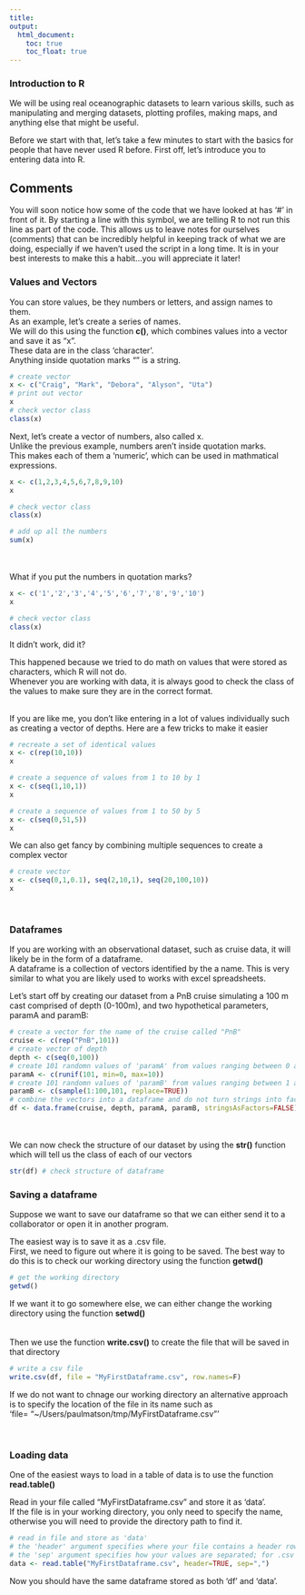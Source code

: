 ```yaml
---
title: 
output:
  html_document:
    toc: true
    toc_float: true
---
```


### Introduction to R
We will be using real oceanographic datasets to learn various skills, such as manipulating and merging datasets, plotting profiles, making maps, and anything else that might be useful.   

Before we start with that, let's take a few minutes to start with the basics for people that have never used R before. First off, let's introduce you to entering data into R.    

## Comments 
You will soon notice how some of the code that we have looked at has '#' in front of it. By starting a line with this symbol, we are telling R to not run this line as part of the code. This allows us to leave notes for ourselves (comments) that can be incredibly helpful in keeping track of what we are doing, especially if we haven't used the script in a long time. It is in your best interests to make this a habit...you will appreciate it later!

### Values and Vectors
You can store values, be they numbers or letters, and assign names to them.   
As an example, let's create a series of names.  
We will do this using the function **c()**, which combines values into a vector and save it as "x".  
These data are in the class 'character'.  
Anything inside quotation marks "" is a string.  
```r
# create vector
x <- c("Craig", "Mark", "Debora", "Alyson", "Uta")
# print out vector
x
# check vector class
class(x)
```
Next, let's create a vector of numbers, also called x.  
Unlike the previous example, numbers aren't inside quotation marks.  
This makes each of them a 'numeric', which can be used in mathmatical expressions.
```r
x <- c(1,2,3,4,5,6,7,8,9,10)
x

# check vector class
class(x)

# add up all the numbers
sum(x)
```
<br>  
What if you put the numbers in quotation marks?
```r
x <- c('1','2','3','4','5','6','7','8','9','10')
x

# check vector class
class(x)

```
It didn't work, did it?  

This happened because we tried to do math on values that were stored as characters, which R will not do.  
Whenever you are working with data, it is always good to check the class of the values to make sure they are in the correct format.   
<br>

If you are like me, you don't like entering in a lot of values individually such as creating a vector of depths.
Here are a few tricks to make it easier
```r
# recreate a set of identical values
x <- c(rep(10,10))
x

# create a sequence of values from 1 to 10 by 1
x <- c(seq(1,10,1))
x

# create a sequence of values from 1 to 50 by 5
x <- c(seq(0,51,5))
x
```

We can also get fancy by combining multiple sequences to create a complex vector
```r
# create vector
x <- c(seq(0,1,0.1), seq(2,10,1), seq(20,100,10))
x
```
<br>  

### Dataframes 
If you are working with an observational dataset, such as cruise data, it will likely be in the form of a dataframe.  
A dataframe is a collection of vectors identified by the a name. This is very similar to what you are likely used to works with excel spreadsheets.

Let's start off by creating our dataset from a PnB cruise simulating a 100 m cast comprised of depth (0-100m), and two hypothetical parameters, paramA and paramB:

```r
# create a vector for the name of the cruise called "PnB"
cruise <- c(rep("PnB",101))
# create vector of depth
depth <- c(seq(0,100))
# create 101 randomn values of 'paramA' from values ranging between 0 and 10 
paramA <- c(runif(101, min=0, max=10)) 
# create 101 randomn values of 'paramB' from values ranging between 1 and 100 
paramB <- c(sample(1:100,101, replace=TRUE)) 
# combine the vectors into a dataframe and do not turn strings into factors
df <- data.frame(cruise, depth, paramA, paramB, stringsAsFactors=FALSE) 
```
<br>   
We can now check the structure of our dataset by using the **str()** function which will tell us the class of each of our vectors
```r
str(df) # check structure of dataframe
```

### Saving a dataframe
Suppose we want to save our dataframe so that we can either send it to a collaborator or open it in another program.  

The easiest way is to save it as a .csv file.  
First, we need to figure out where it is going to be saved. The best way to do this is to check our working directory using the function **getwd()**  
```r
# get the working directory
getwd()
```
If we want it to go somewhere else, we can either change the working directory using the function **setwd()**  
<br>  
Then we use the function **write.csv()** to create the file that will be saved in that directory
```r
# write a csv file
write.csv(df, file = "MyFirstDataframe.csv", row.names=F) 
```
If we do not want to chnage our working directory an alternative approach is to specify the location of the file in its name such as  
'file= "~/Users/paulmatson/tmp/MyFirstDataframe.csv"'  

<br>  

### Loading data
One of the easiest ways to load in a table of data is to use the function **read.table()**  

Read in your file called "MyFirstDataframe.csv" and store it as 'data'.  
If the file is in your working directory, you only need to specify the name, otherwise you will need to provide the directory path to find it.
```r
# read in file and store as 'data'
# the 'header' argument specifies where your file contains a header row
# the 'sep' argument specifies how your values are separated; for .csv files a comma is used.
data <- read.table("MyFirstDataframe.csv", header=TRUE, sep=",")
```
Now you should have the same dataframe stored as both 'df' and 'data'.



